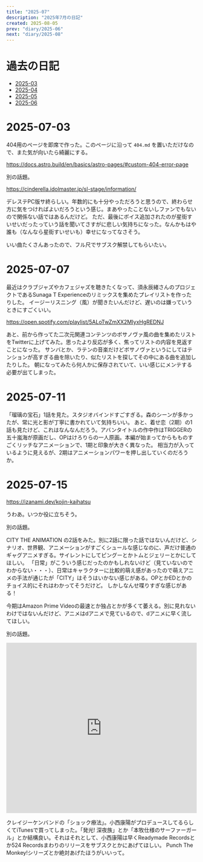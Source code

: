 ```yaml
---
title: "2025-07"
description: "2025年7月の日記"
created: 2025-08-05
prev: "diary/2025-06"
next: "diary/2025-08"
---
```



# 過去の日記

- [2025-03](/diary/2025-03)
- [2025-04](/diary/2025-04)
- [2025-05](/diary/2025-05)
- [2025-06](/diary/2025-06)

# 2025-07-03

404用のページを即席で作った。このページに沿って `404.md` を置いただけなので、また気が向いたら綺麗にする。

https://docs.astro.build/en/basics/astro-pages/#custom-404-error-page

別の話題。

https://cinderella.idolmaster.jp/sl-stage/information/

デレステPC版サ終らしい。年数的にも十分やっただろうと思うので、終わらせ方に気をつければよいだろうという感じ。まあやったことないしファンでもないので関係ない話ではあるんだけど。
ただ、最後にボイス追加されたのが星街すいせいだったっていう話を聞いてさすがに悲しい気持ちになった。なんかもはや誰も（なんなら星街すいせいも）幸せになってなさそう。

いい曲たくさんあったので、フル尺でサブスク解禁してもらいたい。

# 2025-07-07

最近はクラブジャズやカフェジャズを聴きたくなって、須永辰緒さんのプロジェクトであるSunaga T Experienceのリミックスを集めたプレイリストを作ったりした。
イージーリスニング（風）が聞きたいんだけど、遅いのは嫌っていうときにすごくいい。

https://open.spotify.com/playlist/5ALoTwZmXX2MIyxHgREDNJ

あと、前から作ってた二次元関連コンテンツのボサノヴァ風の曲を集めたリストをTwitterに上げてみた。思ったより反応が多く、焦ってリストの内容を見返すことになった。
サンバとか、ラテンの音楽だけどボサノヴァというにしてはテンションが高すぎる曲を除いたり、似たリストを探してその中にある曲を追加したりした。
朝になってみたら何人かに保存されていて、いい感じにメンテする必要が出てしまった。

# 2025-07-11

「瑠璃の宝石」1話を見た。スタジオバインドすごすぎる。森のシーンが多かったが、常に光と影が丁寧に書かれていて気持ちいい。
あと、着せ恋（2期）の1話も見たけど、これはなんなんだろう。アバンタイトルの作中作はTRIGGERの五十嵐海が原画だし、OPはけろりらの一人原画。本編が始まってからもものすごくリッチなアニメーションで、1期と印象が大きく異なった。
相当力が入っているように見えるが、2期はアニメーションパワーを押し出していくのだろうか。

# 2025-07-15

https://izanami.dev/kojin-kaihatsu

うわあ。いつか役に立ちそう。

別の話題。

CITY THE ANIMATION の2話をみた。別に2話に限った話ではないんだけど、シナリオ、世界観、アニメーションがすごくシュールな感じなのに、声だけ普通のギャグアニメすぎる。サイレントにしてピングーとかトムとジェリーとかにしてほしい。
「日常」がこういう感じだったのかもしれないけど（見ていないのでわからない・・・）、日常はキャラクターに比較的萌え感があったので萌えアニメの手法が通じたが「CITY」はそうはいかない感じがある。OPとかEDとかのチョイス的にそれはわかってそうだけど。
しかしなんせ喋りすぎな感じがある！

今期はAmazon Prime Videoの最速とか独占とかが多くて萎える。別に見れないわけではないんだけど、アニメはdアニメで見ているので、dアニメに早く流してほしい。

別の話題。

<iframe allow="autoplay *; encrypted-media *;" frameborder="0" height="450" style="width:100%;max-width:660px;overflow:hidden;background:transparent;" sandbox="allow-forms allow-popups allow-same-origin allow-scripts allow-storage-access-by-user-activation allow-top-navigation-by-user-activation" src="https://embed.music.apple.com/jp/album/%E3%82%B7%E3%83%A7%E3%83%83%E3%82%AF%E7%99%82%E6%B3%95/79030944"></iframe>

クレイジーケンバンドの「ショック療法」。小西康陽がプロデュースしてるらしくてiTunesで買ってしまった。「発光! 深夜族」とか「本牧仕様のサーファーガール」とか結構良い。それはそれとして、小西康陽は早くReadymade Recordsとか524 Recordsまわりのリリースをサブスクとかにあげてほしい。
Punch The Monkey!シリーズとか絶対あげたほうがいいって。
